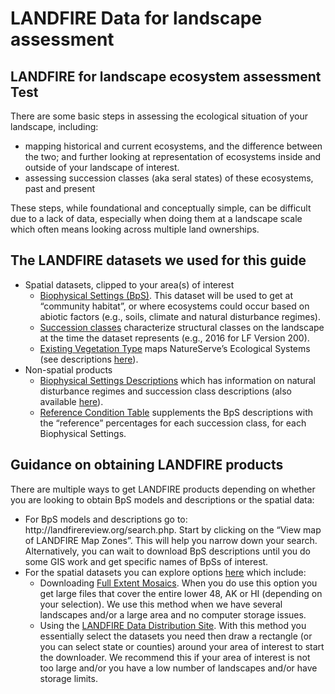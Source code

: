 # LANDFIRE Data for landscape assessment {#inputData}

## LANDFIRE for landscape ecosystem assessment  Test

There are some basic steps in assessing the ecological situation of your landscape, including:

* mapping historical and current ecosystems, and the difference between the two; and further looking at representation  of ecosystems inside and outside of your landscape of interest.
* assessing succession classes (aka seral states) of these ecosystems, past and present

These steps, while foundational and conceptually simple, can be difficult due to a lack of data, especially when doing them at a landscape scale which often means looking across multiple land ownerships.  


## The LANDFIRE datasets we used for this guide

* Spatial datasets, clipped to your area(s) of interest
    * [Biophysical Settings (BpS)](https://www.landfire.gov/bps.php).  This dataset will be used to get at "community habitat", or where ecosystems could occur based on abiotic factors (e.g., soils, climate and natural disturbance regimes).
    * [Succession classes](https://www.landfire.gov/sclass.php) characterize structural classes on the landscape at the time the dataset represents (e.g., 2016 for LF Version 200).
    * [Existing Vegetation Type](https://www.landfire.gov/evt.php) maps NatureServe's Ecological Systems (see descriptions [here](https://www.landfire.gov/documents/LANDFIRE_Ecological_Systems_Descriptions_CONUS.pdf)).
* Non-spatial products
    * [Biophysical Settings Descriptions](http://landfirereview.org/test/search.php) which has information on natural disturbance regimes and succession class descriptions (also available [here](https://www.landfire.gov/zip/LANDFIRE_CONUS_SClass_Mapping_Rules_9182020.zip)).  
    * [Reference Condition Table](https://www.landfire.gov/zip/LANDFIRE_CONUS_Reference_Condition_Table_August_2020.zip) supplements the BpS descriptions with the "reference" percentages for each succession class, for each Biophysical Settings.
    
## Guidance on obtaining LANDFIRE products

There are multiple ways to get LANDFIRE products depending on whether you are looking to obtain BpS models and descriptions or the spatial data:

* For BpS models and descriptions go to: http://landfirereview.org/search.php.  Start by clicking on the "View map of LANDFIRE Map Zones".  This will help you narrow down your search.  Alternatively, you can wait to download BpS descriptions until you do some GIS work and get specific names of BpSs of interest.
* For the spatial datasets you can explore options [here](https://www.landfire.gov/getdata.php) which include:
    * Downloading [Full Extent Mosaics](https://www.landfire.gov/version_comparison.php).  When you do use this option you get large files that cover the entire lower 48, AK or HI (depending on your selection).  We use this method when we have several landscapes and/or a large area and no computer storage issues.
    * Using the [LANDFIRE Data Distribution Site](https://www.landfire.gov/viewer/).  With this method you essentially select the datasets you need then draw a rectangle (or you can select state or counties) around your area of interest to start the downloader.  We recommend this if your area of interest is not too large and/or you have a low number of landscapes and/or have storage limits.
